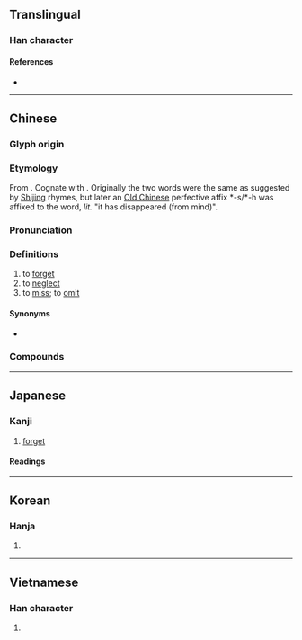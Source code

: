 {{also|忙}}
{{character info/new}}
==Translingual==
{{stroke order|stroke=7}}
===Han character===
{{Han char|rn=61|rad=心|as=03|sn=7|four=00331|canj=YVP|ids=⿱亡心}}

====References====
* {{Han ref|kx=0376.240|dkj=10333|dj=0703.090|hdz=42270.090|uh=5FD8|ud=24536|bh=A7D1|bd=42961}}

----

==Chinese==
{{zh-forms}}

===Glyph origin===
{{Han etyl}}
{{Han compound|亡|心|ls=psc|ls2=ic|t1=death|c1=p|c2=s|t2=heart}}

===Etymology===
From {{inh|zh|sit-pro|*ma|t=not}}. Cognate with {{och-l|亡|to lose, disappear, flee}}. Originally the two words were the same as suggested by [[w:Classic of Poetry|Shijing]] rhymes, but later an [[w:Old Chinese|Old Chinese]] perfective affix *-s/*-h was affixed to the word, ''lit.'' "it has disappeared (from mind)".

===Pronunciation===
{{zh-pron
|m=wàng
|m-s=
|dg=вон3
|c=mong4
|c-t=
|g=
|h=pfs=mong
|j=
|mb=uǎng
|md=uòng
|mn=bōng/bông
|mn-t=bhuang5
|w=3maan,3vaan
|w_note=3maan - vernacular; 3vaan - literary
|x=
|ma=y
|mc=y
|oc=y
|cat=v
}}

===Definitions===
{{zh-hanzi}}

# to [[forget]]
# to [[neglect]]
# to [[miss]]; to [[omit]]

====Synonyms====
* {{zh-l|忘記}}

===Compounds===
{{zh-der|丟三忘四|廢食忘寢|得意忘象|忘象得意|念念不忘|不忘本|不忘溝壑|忘情|忘掉|忘戰者危|忘八|太上忘情|忘生捨死|憂公忘私|忘我|忘言|憂國忘身|憂國忘私|憂國忘家|忘年之契|勿忘草|健忘症|忘魂|忘餐廢寢|忘餐失寢|忘記|忘舊|忘機|忘本|忘戰必危|忘懷|忘憂草|忘憂|忘恩負義|忘恩背義|忘恩失義|忘性|忘形交|忘年交|忘年之好|忘年之交|忘寢廢食|忘卻|忘其所以|忘八羔子|心身俱忘|公爾忘私|徙宅忘妻|得魚忘筌|得意忘言|得意忘形|徇國忘己|徇公忘己|國爾忘家|徇國忘身|廢寢忘餐|廢寢忘食|徇國忘家|好利忘義|備忘錄|得新忘舊|公耳忘私|安不忘危|健忘|忘憂物|忘形之契|忘年|坐忘|忘形|公而忘私|一字不忘|忘形之交|明忘八|沒世不忘|消日忘年|戀新忘舊|畢生難忘|數典忘祖|永誌不忘|渾然忘我|流宕忘反|柯爛忘歸|日昃忘食|殉義忘身|沒身不忘|永生難忘|流連忘返|樂而忘歸|沒齒難忘|盛不忘衰|知安忘危|瘡好忘痛|沒齒不忘|發憤忘食|痿不忘起|流蕩忘反|留連忘返|時刻不忘|沒世難忘|樂而忘憂|毋忘在莒|日旰忘食|捨死忘生|淡忘|樂而忘返|殉義忘生|捨生忘死|樂極忘形|樂以忘憂|每飯不忘|理不忘亂|誌之不忘|背信忘義|聞韶忘味|老混忘|老忘渾|遺忘症|遺忘|過目不忘|蓍簪不忘|鷗鳥忘機|貴人多忘|鷗鷺忘機|難忘|見利忘義|見色忘友|負義忘恩|背恩忘義}}

{{zh-cat|Beginning}}

----

==Japanese==

===Kanji===
{{ja-kanji|grade=6|rs=心03}}

# [[forget]]

====Readings====
{{ja-readings
|goon=もう<まう
|kanon=ぼう<ばう
|kun=わす-れる
}}

----

==Korean==

===Hanja===
{{ko-hanja|hangeul=망}}

# {{defn|lang=ko|sort=心03}}

----

==Vietnamese==

===Han character===
{{vi-hantu|[[vong]]|rs=心03}}

# {{defn|lang=vi|sort=心03}}